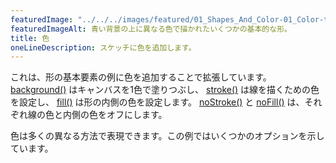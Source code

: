 ---
featuredImage: "../../../images/featured/01_Shapes_And_Color-01_Color-thumbnail.png"
featuredImageAlt: 青い背景の上に異なる色で描かれたいくつかの基本的な形。
title: 色
oneLineDescription: スケッチに色を追加します。
---

これは、形の基本要素の例に色を追加することで拡張しています。
<a href="/reference/p5/background" target="_blank">background()</a>
はキャンバスを1色で塗りつぶし、
<a href="/reference/p5/stroke" target="_blank">stroke()</a>
は線を描くための色を設定し、
<a href="/reference/p5/fill" target="_blank">fill()</a>
は形の内側の色を設定します。
<a href="/reference/p5/noFill" target="_blank">noStroke()</a> と
<a href="/reference/p5/noFill" target="_blank">noFill()</a>
は、それぞれ線の色と内側の色をオフにします。

色は多くの異なる方法で表現できます。この例ではいくつかのオプションを示しています。